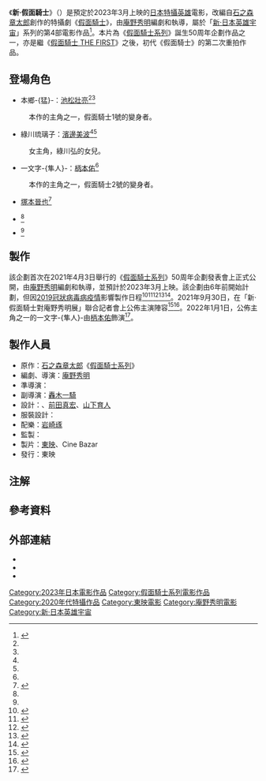 {{noteTA
|G1=JP Show
|G2=Movie
|G3=KamenRider
|G4=Medicine
}}
{{future film}}
{{Otheruses|subject=2023年的电影|other=1995年的OVA劇集|真假面騎士 序章|}}
{{電影資訊框
| 顏色 = #000000	
| 片名 = 新·假面騎士
| 電影原名 = {{lang|ja|シン・仮面ライダー}}
| 圖像 = Shin Kamen Rider poster.jpg
| 圖像說明 = 由[[前田真宏|前田真宏]]繪製的概念海報
| 副標題 = 
| 導演 = [[庵野秀明|庵野秀明]]
| 監製 = {{lj|白倉伸一郎}}
| 製片 = 
| 編劇 = 
| 劇本 = 庵野秀明
| 故事 = 
| 原著 = {{Based on|[[假面騎士|假面騎士]]|[[石之森章太郎|石之森章太郎]]}}
| 旁白 = 
| 統籌 = 
| 主演 = {{ubl|[[池松壯亮|池松壯亮]]|[[濱邊美波|濱邊美波]]|[[柄本佑|柄本佑]]}}
| 配樂 = [[岩崎琢|岩崎琢]]
| 主題曲 = 
| 片尾曲 = 
| 攝影 = 
| 剪輯 = 
| 音效 = 
| 製片商 = {{ubl|[[東映|東映]]|Cine Bazar}}
| 片長 = 
| 產地 = {{JPN}}
| 語言 = [[日語|日語]]
| 上映日期 = {{flagicon|JPN}} 2023年3月
| 發行商   = {{flagicon|JPN}} 東映
| 發行日期 = 
| 公映許可 = 
| 預算 = 
| 前集 = [[新·奥特曼|新·奥特曼]]{{refnest|group="註"|依照「[[新·日本英雄宇宙|新·日本英雄宇宙]]」系列電影上映次序。}}
| 續集 = 
| 票房 = 
| 中國大陸片名 = 
| 香港片名 = 
| 臺灣片名 = 
| 新加坡片名 = 
| 馬來西亞片名 = 
| 官方網站 = 
}}
《'''新·假面騎士'''》（{{lang-ja|シン・仮面ライダー}}）是預定於2023年3月上映的[[日本|日本]][[特攝片|特攝英雄]]電影，改編自[[石之森章太郎|石之森章太郎]]創作的特攝劇《[[假面騎士|假面騎士]]》，由[[庵野秀明|庵野秀明]]編劇和執導，屬於「[[新·日本英雄宇宙|新·日本英雄宇宙]]」系列的第4部電影作品<ref>{{Cite web|url=https://natalie.mu/eiga/news/465592|script-title=ja:ゴジラ、エヴァ、ウルトラマン、仮面ライダーの「シン」4作品コラボプロジェクトが始動|publisher=[[Eiga_Natalie|Eiga Natalie]]|date=2022-02-14|accessdate=2022-02-14|language=ja|archive-date=2022-02-14|archive-url=https://web.archive.org/web/20220214050612/https://natalie.mu/eiga/news/465592}}</ref>。本片為《[[假面騎士系列|假面騎士系列]]》誕生50周年企劃作品之一，亦是繼《[[假面騎士_THE_FIRST|假面騎士 THE FIRST]]》之後，初代《假面騎士》的第二次重拍作品。

== 登場角色 ==
* 本鄉-{猛}-：[[池松壯亮|池松壯亮]]<ref name=":0" /><ref name=":1" />
: 本作的主角之一，假面騎士1號的變身者。

* 綠川琉璃子：[[濱邊美波|濱邊美波]]<ref name=":0" /><ref name=":1" />
: 女主角，綠川弘的女兒。

* 一文字-{隼人}-：[[柄本佑|柄本佑]]<ref name=":2" />
: 本作的主角之一，假面騎士2號的變身者。

* [[塚本晉也|塚本晉也]]<ref name=":3">{{cite web|url=https://www.oricon.co.jp/news/2234551/full/|script-title=ja:『シン・仮面ライダー』特報解禁 秘密結社SHOCKERの公式アプリがリリース 新キャストに塚本晋也、手塚とおる、松尾スズキ|publisher=[[ORICON_NEWS|ORICON NEWS]]|date=2022-05-13|accessdate=2022-05-18|language=ja|archive-date=2022-06-15|archive-url=https://web.archive.org/web/20220615023213/https://www.oricon.co.jp/news/2234551/full/}}</ref>

* {{link-ja|手塚通|手塚とおる}}<ref name=":3" />

* {{link-ja|松尾鈴木|松尾スズキ}}<ref name=":3" />

== 製作 ==
該企劃首次在2021年4月3日舉行的《[[假面騎士系列|假面騎士系列]]》50周年企劃發表會上正式公開，由[[庵野秀明|庵野秀明]]編劇和執導，並預計於2023年3月上映。該企劃由6年前開始計劃，但因[[2019冠狀病毒病疫情|2019冠狀病毒病疫情]]影響製作日程<ref>{{cite web|url=https://www.oricon.co.jp/news/2189323/full/|script-title=ja:『シン・仮面ライダー』2023年3月公開へ 庵野秀明氏が監督・脚本|publisher=[[ORICON_NEWS|ORICON NEWS]]|date=2021-04-03|accessdate=2021-04-03|language=ja|archive-date=2021-04-28|archive-url=https://web.archive.org/web/20210428203054/https://www.oricon.co.jp/news/2189323/full/|dead-url=no}}</ref><ref>{{cite web|url=https://www.cinematoday.jp/news/N0122679|script-title=ja:『シン・仮面ライダー』監督＆脚本・庵野秀明、2023年3月公開|publisher=シネマトゥデイ|date=2021-04-03|accessdate=2021-04-03|language=ja|archive-date=2021-04-03|archive-url=https://web.archive.org/web/20210403180429/https://www.cinematoday.jp/news/N0122679|dead-url=no}}</ref><ref>{{cite web|url=https://natalie.mu/eiga/news/423100|script-title=ja:庵野秀明が監督・脚本！「シン・仮面ライダー」製作決定|publisher=[[Natalie_(網站)|Natalie]]|date=2021-04-03|accessdate=2021-04-03|language=ja|archive-date=2021-04-21|archive-url=https://web.archive.org/web/20210421042751/https://natalie.mu/eiga/news/423100|dead-url=no}}</ref><ref>{{cite web|url=https://eiga.com/news/20210403/15/|script-title=ja:仮面ライダー50周年飾る庵野秀明監督「シン・仮面ライダー」23年3月公開|publisher=映画.com|date=2021-04-03|accessdate=2021-04-03|language=ja|archive-date=2021-04-17|archive-url=https://web.archive.org/web/20210417210305/https://eiga.com/news/20210403/15/|dead-url=no}}</ref><ref>{{cite web|url=https://www.nikkansports.com/entertainment/news/202104030000965.html|script-title=ja:庵野秀明氏が監督「シン・仮面ライダー」23年公開|publisher=[[日刊體育|日刊體育]]|date=2021-04-03|accessdate=2021-04-03|language=ja|archive-date=2021-04-06|archive-url=https://web.archive.org/web/20210406085711/https://www.nikkansports.com/entertainment/news/202104030000965.html|dead-url=no}}</ref>。2021年9月30日，在「新·假面騎士對庵野秀明展」聯合記者會上公佈主演陣容<ref name=":0">{{cite web|url=https://www.cinematoday.jp/news/N0126135|script-title=ja:『シン・仮面ライダー』池松壮亮が本郷猛役！緑川ルリ子は浜辺美波|publisher=シネマトゥデイ|date=2021-09-30|accessdate=2021-09-30|language=ja|archive-date=2021-11-18|archive-url=https://web.archive.org/web/20211118074656/https://www.cinematoday.jp/news/N0126135|dead-url=no}}</ref><ref name=":1">{{cite web|url=https://www.oricon.co.jp/news/2208632/full/|script-title=ja:庵野秀明監督『シン・仮面ライダー』 本郷猛役に池松壮亮 緑川ルリ子は浜辺美波|publisher=[[ORICON_NEWS|ORICON NEWS]]|date=2021-09-30|accessdate=2021-09-30|language=ja|archive-date=2021-10-08|archive-url=https://web.archive.org/web/20211008090306/https://www.oricon.co.jp/news/2208632/full/|dead-url=no}}</ref>。2022年1月1日，公佈主角之一的一文字-{隼人}-由[[柄本佑|柄本佑]]飾演<ref name=":2">{{cite web|url=https://www.oricon.co.jp/news/2219914/full/|script-title=ja:『シン・仮面ライダー』仮面ライダー第2号/一文字隼人に柄本佑「現代に生き返らせるプレッシャーと闘いながら」|publisher=[[ORICON_NEWS|ORICON NEWS]]|date=2022-01-01|accessdate=2022-01-01|language=ja|archive-date=2022-01-01|archive-url=https://web.archive.org/web/20220101145226/https://www.oricon.co.jp/news/2219914/full/|dead-url=no}}</ref>。

== 製作人員 ==
* 原作：[[石之森章太郎|石之森章太郎]]《[[假面騎士系列|假面騎士系列]]》
* 編劇、導演：[[庵野秀明|庵野秀明]]
* 準導演：{{lj|尾上克郎}}
* 副導演：[[轟木一騎|轟木一騎]]
* 設計：{{lj|出渕裕}}、[[前田真宏|前田真宏]]、[[山下育人|山下育人]]
* 服裝設計：{{lj|柘植伊佐夫}}
* 配樂：[[岩崎琢|岩崎琢]]
* 監製：{{lj|白倉伸一郎}}
* 製片：[[東映|東映]]、Cine Bazar
* 發行：東映

== 注解 ==
{{Notelist}}
{{notefoot|group="原文"|2}}

== 參考資料 ==
{{Reflist|30em}}

== 外部連結 ==
* {{Official|https://shin-kamen-rider.jp/}}{{ja}}
* {{Imdb title|tt14379088}}
* {{Twitter|Shin_KR}}{{ja}}

{{假面騎士}}
{{新·日本英雄宇宙}}
{{庵野秀明監督作品}}
{{DEFAULTSORT:Shin Kamen Rider}}
[[Category:2023年日本電影作品|Category:2023年日本電影作品]]
[[Category:假面騎士系列電影作品|Category:假面騎士系列電影作品]]
[[Category:2020年代特攝作品|Category:2020年代特攝作品]]
[[Category:東映電影|Category:東映電影]]
[[Category:庵野秀明電影|Category:庵野秀明電影]]
[[Category:新·日本英雄宇宙|Category:新·日本英雄宇宙]]